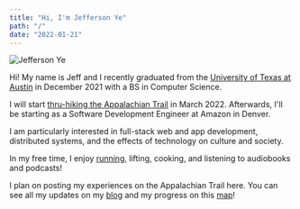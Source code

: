 ```yaml
---
title: "Hi, I'm Jefferson Ye"
path: "/"
date: "2022-01-21"
---
```


![Jefferson Ye](../images/about/BigBend2022.jpg)

Hi! My name is Jeff and I recently graduated from the [University of Texas at Austin](https://www.cs.utexas.edu/) in December 2021 with a BS in Computer Science.

I will start [thru-hiking the Appalachian Trail](/appalachian_trail) in March 2022. Afterwards, I'll be starting as a Software Development Engineer at Amazon in Denver.

I am particularly interested in full-stack web and app development, distributed systems, and the effects of technology on culture and society.

In my free time, I enjoy [running](https://www.strava.com/athletes/46494495), lifting, cooking, and listening to audiobooks and podcasts!

I plan on posting my experiences on the Appalachian Trail here. You can see all my updates on my [blog](/blog) and my progress on this [map](appalachian_trail_map)!
